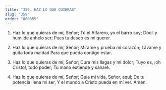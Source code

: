 ```yaml
---
title: "359. HAZ LO QUE QUIERAS"
slug: "359"
order: "000359"
---
```

1. Haz lo que quieras de mí, Señor; Tú el Alfarero, yo el barro soy; Dócil y humilde anhelo ser;
Pues tu deseo es mi querer.

2. Haz lo que quieras de mí, Señor; Mírame y prueba mi corazón; Lávame y quita toda maldad
Para que pueda contigo estar.

3. Haz lo que quieras de mí, Señor; Cura mis llagas y mi dolor;
Tuyo es, ¡oh Cristo!, todo poder; Tu mano extiende y sanaré.

4. Haz lo que quieras de mí, Señor; Guía mi vida, Señor, aquí;
De tu potencia llena mi ser,
Y el mundo a Cristo pueda en mí ver. Amén.
